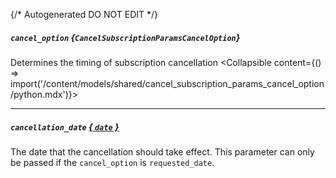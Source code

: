{/* Autogenerated DO NOT EDIT  */}

##### `cancel_option` *{`CancelSubscriptionParamsCancelOption`}*
Determines the timing of subscription cancellation
<Collapsible content={() => import('/content/models/shared/cancel_subscription_params_cancel_option/python.mdx')}>
</Collapsible>

---
##### `cancellation_date` [*{ `date` }*](https://docs.python.org/3/library/datetime.html#date-objects)
The date that the cancellation should take effect. This parameter can only be passed if the `cancel_option` is `requested_date`.

